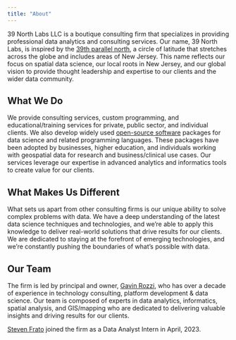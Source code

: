 ```yaml
---
title: "About"
---
```


39 North Labs LLC is a boutique consulting firm that specializes in providing professional data analytics and consulting services. Our name, 39 North Labs, is inspired by the [39th parallel north](https://en.wikipedia.org/wiki/39th_parallel_north), a circle of latitude that stretches across the globe and includes areas of New Jersey. This name reflects our focus on spatial data science, our local roots in New Jersey, and our global vision to provide thought leadership and expertise to our clients and the wider data community.

## What We Do

We provide consulting services, custom programming, and educational/training services for private, public sector, and individual clients. We also develop widely used [open-source software](/open-source.qmd) packages for data science and related programming languages. These packages have been adopted by businesses, higher education, and individuals working with geospatial data for research and business/clinical use cases. Our services leverage our expertise in advanced analytics and informatics tools to create value for our clients.

## What Makes Us Different

What sets us apart from other consulting firms is our unique ability to solve complex problems with data. We have a deep understanding of the latest data science techniques and technologies, and we're able to apply this knowledge to deliver real-world solutions that drive results for our clients. We are dedicated to staying at the forefront of emerging technologies, and we're constantly pushing the boundaries of what's possible with data.

## Our Team

The firm is led by principal and owner, [Gavin Rozzi](/gavin-rozzi.qmd), who has over a decade of experience in technology consulting, platform development & data science. Our team is composed of experts in data analytics, informatics, spatial analysis, and GIS/mapping who are dedicated to delivering valuable insights and driving results for our clients. 

[Steven Frato](steven-frato.qmd) joined the firm as a Data Analyst Intern in April, 2023.

